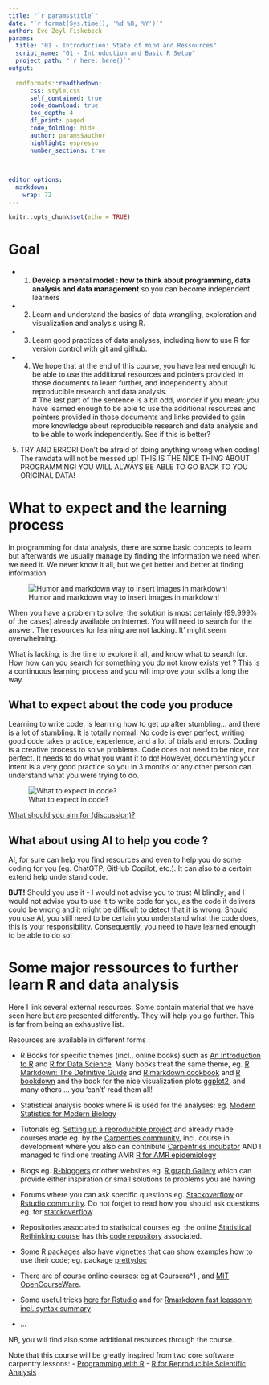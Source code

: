 ---
title: "`r params$title`"
date: "`r format(Sys.time(), '%d %B, %Y')`"
author: Eve Zeyl Fiskebeck
params:
  title: "01 - Introduction: State of mind and Ressources" 
  script_name: "01 - Introduction and Basic R Setup"  
  project_path: "`r here::here()`"
output: 
  
  rmdformats::readthedown:
      css: style.css
      self_contained: true
      code_download: true
      toc_depth: 4
      df_print: paged
      code_folding: hide
      author: params$author
      highlight: espresso
      number_sections: true
      

  
editor_options: 
  markdown: 
    wrap: 72
---

```{r setup, include=FALSE}
knitr::opts_chunk$set(echo = TRUE)
```


# Goal 

- 1. **Develop a mental model :  how to think about programming, data analysis and data management**
so you can become independent learners 
- 2. Learn and understand the basics of data wrangling, exploration and visualization and analysis using R.
- 3. Learn good practices of data analyses, including how to use R for version control with git and github.
- 4. We hope that at the end of this course, you have learned enough to be able to use the additional resources and pointers provided in those documents to learn further, and independently about reproducible research and data analysis.  
# The last part of the sentence is a bit odd, wonder if you mean: you have learned enough to be able to use the additional resources and pointers provided in those documents and links provided to gain more knowledge about reproducible research and data analysis and to be able to work independently. See if this is better? 
5. TRY AND ERROR! Don't be afraid of doing anything wrong when coding! The rawdata will not be messed up! THIS IS THE NICE THING ABOUT PROGRAMMING! YOU WILL ALWAYS BE ABLE TO GO BACK TO YOU ORIGINAL DATA!


# What to expect and the learning process  

In programming for data analysis, there are some basic concepts to learn but 
afterwards we usually manage by finding the information we need when we need it.
We never know it all, but we get better and better at finding information. 

![Humor and markdown way to insert images in markdown!](https://i.redd.it/ms8u3bl2kw351.jpg)


When you have a problem to solve, the solution is most certainly (99.999% of the 
cases) already available on internet. You will need to search for the answer.
The resources for learning are not lacking. It' might seem overwhelming.

What is lacking, is the time to explore it all, and know what to search for. How how can you search for 
something you do not know exists yet ? This is a continuous learning process and you will improve your skills a long the way.

## What to expect about the code you produce

Learning to write code, is learning how to get up after stumbling... and there is
a lot of stumbling. It is totally normal. 
No code is ever perfect, writing good code takes practice, experience, and a lot
of trials and errors. Coding is a creative process to solve problems. 
Code does not need to be nice, nor perfect. It needs to 
do what you want it to do! However, documenting your intent is a very good practice
so you in 3 months or any other person can understand what you were trying to do. 
<!-- I am not writing good code, but it usually work for the
scientific analysis I do. --> 

![What to expect in code?](https://miro.medium.com/v2/resize:fit:1400/0*_lbfkH2RdWvQyLSQ.png)

<u>What should you aim for (discussion)?</u>


## What about using AI to help you code ?


AI, for sure can help you find resources and even to help you do some coding for 
you (eg. ChatGTP, GitHub Copilot, etc.). It can also to a certain extend help 
understand code. 

**BUT!** Should you use it - I would not advise you to trust AI blindly; 
and I would not advise you to use it to write code for you, as the code it 
delivers could be wrong and it might be difficult to detect that it is wrong. 
Should you use AI, you still need to be certain you understand what the code does,
this is your responsibility. Consequently, you need to have learned
enough to be able to do so! 


# Some major ressources to further learn R and data analysis

Here I link several external resources. Some contain material that we have seen 
here but are presented differently. They will help you go further. 
This is far from being an exhaustive list.

Resources are available in different forms :

-   R Books for specific themes (incl., online books) such as [An
    Introduction to R](https://intro2r.com/) and [R for Data
    Science](https://r4ds.had.co.nz/). Many books treat the same theme,
    eg. [R Markdown: The Definitive
    Guide](R%20Markdown:%20The%20Definitive%20Guide) and [R markdown
    cookbook](https://bookdown.org/yihui/rmarkdown-cookbook/) and [R bookdown](
    https://bookdown.org/yihui/bookdown/) and the book for the nice visualization
    plots [ggplot2](https://ggplot2-book.org/), and many others ... 
    you 'can't' read them all!

-   Statistical analysis books where R is used for the analyses: eg.
    [Modern Statistics for Modern
    Biology](https://web.stanford.edu/class/bios221/book/)

-   Tutorials eg. [Setting up a reproducible
    project](https://alexd106.github.io/intro2R/project_setup.html) and
    already made courses made eg. by the [Carpenties
    community](https://carpentries.org/community-lessons/), incl. course
    in development where you also can contribute [Carpentries
    incubator](https://carpentries.org/community-lessons/) AND I managed
    to find one treating AMR 
    [R for AMR epidemiology](https://github-pages.arc.ucl.ac.uk/r-amr-epidemiology/index.html)

-   Blogs eg. [R-bloggers](https://www.r-bloggers.com/) or other
    websites eg. [R graph Gallery](https://r-graph-gallery.com/) which
    can provide either inspiration or small solutions to problems you
    are having

-   Forums where you can ask specific questions eg.
    [Stackoverflow](https://stackoverflow.com/) or [Rstudio
    community](https://community.rstudio.com/). Do not forget to read
    how you should ask questions eg. for
    [statckoverflow](https://stackoverflow.com/help/how-to-ask).

-   Repositories associated to statistical courses eg. the online
    [Statistical Rethinking
    course](https://www.youtube.com/playlist?list=PLDcUM9US4XdPz-KxHM4XHt7uUVGWWVSus)
    has this [code
    repository](https://github.com/rmcelreath/stat_rethinking_2023?tab=readme-ov-file)
    associated.

-   Some R packages also have vignettes <!-- explain --> that can show
    examples how to use their code; eg. package
    [prettydoc](https://cran.r-project.org/web/packages/prettydoc/vignettes/hpstr.html) 
    
-   There are of course online courses: eg at Coursera^1 , 
    and [MIT OpenCourseWare](https://ocw.mit.edu/). 
    
-   Some useful tricks [here for Rstudio](https://swcarpentry.github.io/git-novice/instructor/04-changes.html)
and for 
[Rmarkdown fast leassonm incl. syntax summary](https://ucsbcarpentry.github.io/R-markdown/01-why/index.html)
    
-   ...


NB, you will find also some additional resources through the course.  



Note that this course will be greatly inspired from two core software carpentry 
lessons: 
- [Programming with R](https://swcarpentry.github.io/r-novice-inflammation/)
- [R for Reproducible Scientific Analysis](https://swcarpentry.github.io/r-novice-gapminder/)


